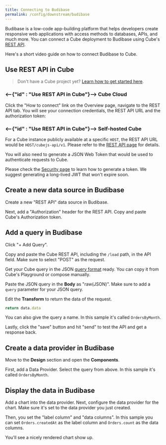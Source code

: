 ```yaml
---
title: Connecting to Budibase
permalink: /config/downstream/budibase
---
```


Budibase is a low-code app-building platform that helps developers create
responsive web applications with access methods to databases, APIs, and much
more. You can connect a Cube deployment to Budibase using Cube's
[REST API](https://cube.dev/docs/rest-api).

Here's a short video guide on how to connect Budibase to Cube.

<LoomVideo url="https://www.loom.com/embed/c83e665fa1c947d89f3e304e5b5b81b4" />

## Use REST API in Cube

> Don't have a Cube project yet?
> [Learn how to get started here](https://cube.dev/docs/getting-started/cloud/overview).

### <--{"id" : "Use REST API in Cube"}--> Cube Cloud

Click the "How to connect" link on the Overview page, navigate to the REST API
tab. You will see your connection credentials, the REST API URL and the
authorization token:

<Screenshot src="https://ucarecdn.com/5e861647-21df-407d-951d-6a88d5ed9f97/" />

### <--{"id" : "Use REST API in Cube"}--> Self-hosted Cube

For a Cube instance publicly available at a specific `HOST`, the REST API URL
would be `HOST/cubejs-api/v1`. Please refer to the
[REST API page](https://cube.dev/docs/rest-api) for details.

You will also need to generate a JSON Web Token that would be used to
authenticate requests to Cube.

Please check the
[Security page](https://cube.dev/docs/security#generating-json-web-tokens-jwt)
to learn how to generate a token. We suggest generating a long-lived JWT that
won't expire soon.

## Create a new data source in Budibase

Create a new "REST API" data source in Budibase.

<Screenshot src="https://ucarecdn.com/381542a0-3d74-4ad6-9f3a-599be5d369f4/" />

Next, add a "Authorization" header for the REST API. Copy and paste Cube's
Authorization token.

<Screenshot src="https://ucarecdn.com/30f74134-1fd4-4d0c-af63-81f6e6aaebb5/" />

## Add a query in Budibase

Click "+ Add Query".

Copy and paste the Cube REST API, including the `/load` path, in the API field.
Make sure to select "POST" as the request.

<Screenshot src="https://ucarecdn.com/55fbd232-9eb4-4b5b-a15b-611da4381e7f/" />

Get your Cube query in the JSON
[query format](https://cube.dev/docs/query-format) ready. You can copy it from
Cube's Playground or compose manually.

Paste the JSON query in the **Body** as "raw(JSON)". Make sure to add a `query`
parameter for your JSON query.

<Screenshot src="https://ucarecdn.com/5d937df8-6b5f-4b45-ac20-6abcbbb5449a/" />

Edit the **Transform** to return the data of the request.

```javascript
return data.data
```

<Screenshot src="https://ucarecdn.com/cda3e40a-ee99-4243-8a67-54e80d749270/" />

You can also give the query a name. In this sample it's called `OrdersByMonth`.

Lastly, click the "save" button and hit "send" to test the API and get a
response back.

## Create a data provider in Budibase

Move to the **Design** section and open the **Components**.

First, add a Data Provider. Select the query from above. In this sample it's
called `OrdersByMonth`.

<Screenshot src="https://ucarecdn.com/a882ca72-0b75-4a2a-87a0-8a8c0036dc96/" />

## Display the data in Budibase

Add a chart into the data provider. Next, configure the data provider for the
chart. Make sure it's set to the data provider you just created.

Then, you set the "label column" and "data columns". In this sample you can set
`Orders.createdAt` as the label column and `Orders.count` as the data columns.

<Screenshot src="https://ucarecdn.com/2f0ef897-13eb-4dc2-8869-e847618df4d9/" />

You'll see a nicely rendered chart show up.

<Screenshot src="https://ucarecdn.com/ee32dd7c-65ad-43cd-982c-1f3e5e50d057/" />
